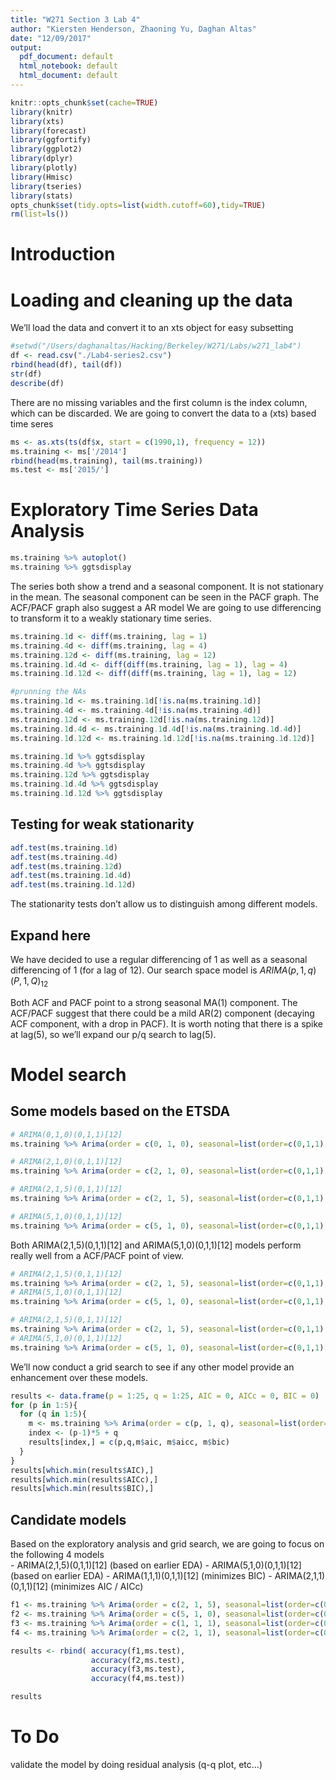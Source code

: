 ```yaml
---
title: "W271 Section 3 Lab 4"
author: "Kiersten Henderson, Zhaoning Yu, Daghan Altas"
date: "12/09/2017"
output:
  pdf_document: default
  html_notebook: default
  html_document: default
---
```


```r
knitr::opts_chunk$set(cache=TRUE)
library(knitr)
library(xts)
library(forecast)
library(ggfortify)
library(ggplot2)
library(dplyr)
library(plotly)
library(Hmisc)
library(tseries)
library(stats)
opts_chunk$set(tidy.opts=list(width.cutoff=60),tidy=TRUE)
rm(list=ls())
```
# Introduction


# Loading and cleaning up the data
We'll load the data and convert it to an xts object for easy subsetting
```r
#setwd("/Users/daghanaltas/Hacking/Berkeley/W271/Labs/w271_lab4")
df <- read.csv("./Lab4-series2.csv")
rbind(head(df), tail(df))
str(df)
describe(df)
```

There are no missing variables and the first column is the index column, which can be discarded. 
We are going to convert the data to a (xts) based time seres

```r
ms <- as.xts(ts(df$x, start = c(1990,1), frequency = 12))
ms.training <- ms['/2014']
rbind(head(ms.training), tail(ms.training))
ms.test <- ms['2015/']
```

# Exploratory Time Series Data Analysis
```r
ms.training %>% autoplot()
ms.training %>% ggtsdisplay  
```
The series both show a trend and a seasonal component. It is not stationary in the mean.
The seasonal component can be seen in the PACF graph. The ACF/PACF graph also suggest a AR model
We are going to use differencing to transform it to a weakly stationary time series.

```r
ms.training.1d <- diff(ms.training, lag = 1) 
ms.training.4d <- diff(ms.training, lag = 4) 
ms.training.12d <- diff(ms.training, lag = 12)
ms.training.1d.4d <- diff(diff(ms.training, lag = 1), lag = 4)
ms.training.1d.12d <- diff(diff(ms.training, lag = 1), lag = 12)

#prunning the NAs
ms.training.1d <- ms.training.1d[!is.na(ms.training.1d)]
ms.training.4d <- ms.training.4d[!is.na(ms.training.4d)]
ms.training.12d <- ms.training.12d[!is.na(ms.training.12d)]
ms.training.1d.4d <- ms.training.1d.4d[!is.na(ms.training.1d.4d)]
ms.training.1d.12d <- ms.training.1d.12d[!is.na(ms.training.1d.12d)]

ms.training.1d %>% ggtsdisplay
ms.training.4d %>% ggtsdisplay
ms.training.12d %>% ggtsdisplay
ms.training.1d.4d %>% ggtsdisplay
ms.training.1d.12d %>% ggtsdisplay
```

## Testing for weak stationarity  


```r
adf.test(ms.training.1d)
adf.test(ms.training.4d)
adf.test(ms.training.12d)
adf.test(ms.training.1d.4d)
adf.test(ms.training.1d.12d)
```

The stationarity tests don't allow us to distinguish among different models. 

## Expand here 

We have decided to use a regular differencing of 1 as well as a seasonal differencing of 1 (for a lag of 12). Our search space model is $ARIMA(p,1,q)(P,1,Q)_{12}$

Both ACF and PACF point to a strong seasonal MA(1) component. The ACF/PACF suggest that there could be a mild AR(2) component (decaying ACF component, with a drop in PACF). It is worth noting that there is a spike at lag(5), so we'll expand our p/q search to lag(5).

# Model search

## Some models based on the ETSDA

```r
# ARIMA(0,1,0)(0,1,1)[12]
ms.training %>% Arima(order = c(0, 1, 0), seasonal=list(order=c(0,1,1),period=12)) %>% residuals %>% ggtsdisplay

# ARIMA(2,1,0)(0,1,1)[12]
ms.training %>% Arima(order = c(2, 1, 0), seasonal=list(order=c(0,1,1),period=12)) %>% residuals %>% ggtsdisplay

# ARIMA(2,1,5)(0,1,1)[12]
ms.training %>% Arima(order = c(2, 1, 5), seasonal=list(order=c(0,1,1),period=12)) %>% residuals %>% ggtsdisplay

# ARIMA(5,1,0)(0,1,1)[12]
ms.training %>% Arima(order = c(5, 1, 0), seasonal=list(order=c(0,1,1),period=12)) %>% residuals %>% ggtsdisplay
```

Both ARIMA(2,1,5)(0,1,1)[12] and ARIMA(5,1,0)(0,1,1)[12] models perform really well from a ACF/PACF point of view. 

```r
# ARIMA(2,1,5)(0,1,1)[12]
ms.training %>% Arima(order = c(2, 1, 5), seasonal=list(order=c(0,1,1),period=12)) %>% ggtsdiag()
# ARIMA(5,1,0)(0,1,1)[12]
ms.training %>% Arima(order = c(5, 1, 0), seasonal=list(order=c(0,1,1),period=12)) %>% ggtsdiag()

# ARIMA(2,1,5)(0,1,1)[12]
ms.training %>% Arima(order = c(2, 1, 5), seasonal=list(order=c(0,1,1),period=12)) %>% summary()
# ARIMA(5,1,0)(0,1,1)[12]
ms.training %>% Arima(order = c(5, 1, 0), seasonal=list(order=c(0,1,1),period=12)) %>% summary()
```

We'll now conduct a grid search to see if any other model provide an enhancement over these models.

```r
results <- data.frame(p = 1:25, q = 1:25, AIC = 0, AICc = 0, BIC = 0)
for (p in 1:5){
  for (q in 1:5){
    m <- ms.training %>% Arima(order = c(p, 1, q), seasonal=list(order=c(0,1,1),period=12))
    index <- (p-1)*5 + q
    results[index,] = c(p,q,m$aic, m$aicc, m$bic)
  }
}
results[which.min(results$AIC),]
results[which.min(results$AICc),]
results[which.min(results$BIC),]
```

## Candidate models
Based on the exploratory analysis and grid search, we are going to focus on the following 4 models  
- ARIMA(2,1,5)(0,1,1)[12] (based on earlier EDA)
- ARIMA(5,1,0)(0,1,1)[12] (based on earlier EDA)
- ARIMA(1,1,1)(0,1,1)[12] (minimizes BIC)
- ARIMA(2,1,1)(0,1,1)[12] (minimizes AIC / AICc)

```r
f1 <- ms.training %>% Arima(order = c(2, 1, 5), seasonal=list(order=c(0,1,1),period=12)) %>% forecast(h = 11)
f2 <- ms.training %>% Arima(order = c(5, 1, 0), seasonal=list(order=c(0,1,1),period=12)) %>% forecast(h = 11)
f3 <- ms.training %>% Arima(order = c(1, 1, 1), seasonal=list(order=c(0,1,1),period=12)) %>% forecast(h = 11)
f4 <- ms.training %>% Arima(order = c(2, 1, 1), seasonal=list(order=c(0,1,1),period=12)) %>% forecast(h = 11)

results <- rbind( accuracy(f1,ms.test),
                  accuracy(f2,ms.test),
                  accuracy(f3,ms.test),
                  accuracy(f4,ms.test))

results
```

# To Do
validate the model by doing residual analysis (q-q plot, etc...)
